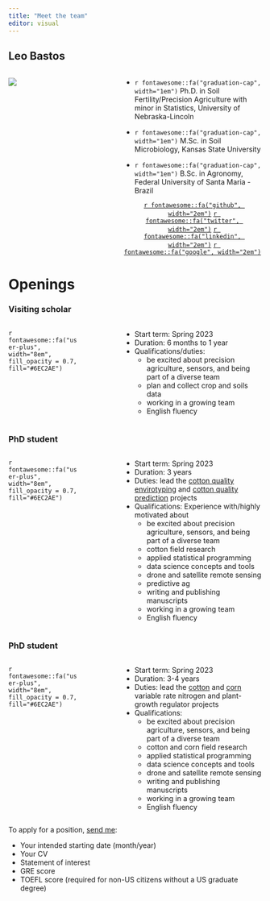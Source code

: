 ```yaml
---
title: "Meet the team"
editor: visual
---
```


## Leo Bastos

::: columns
::: {.column width="30%"}
![](Bastos-round-BW.png)
:::

::: {.column width="10%"}
:::

::: {.column width="60%"}
-   `r fontawesome::fa("graduation-cap", width="1em")` Ph.D. in Soil Fertility/Precision Agriculture with minor in Statistics, University of Nebraska-Lincoln

-   `r fontawesome::fa("graduation-cap", width="1em")` M.Sc. in Soil Microbiology, Kansas State University

-   `r fontawesome::fa("graduation-cap", width="1em")` B.Sc. in Agronomy, Federal University of Santa Maria - Brazil

<center>[`r fontawesome::fa("github", width="2em")`](https://github.com/leombastos) [`r fontawesome::fa("twitter", width="2em")`](https://twitter.com/leoNitrogen) [`r fontawesome::fa("linkedin", width="2em")`](https://www.linkedin.com/in/leonardo-m-bastos-b4b35510b/) [`r fontawesome::fa("google", width="2em")`](https://scholar.google.com/citations?hl=en&user=vFZqRRsAAAAJ)</center>
:::
:::

# Openings

### Visiting scholar

::: columns
::: {.column width="30%"}
`r fontawesome::fa("user-plus", width="8em", fill_opacity = 0.7, fill="#6EC2AE")`
:::

::: {.column width="10%"}
:::

::: {.column width="60%"}
-   Start term: Spring 2023
-   Duration: 6 months to 1 year
-   Qualifications/duties:
    -   be excited about precision agriculture, sensors, and being part of a diverse team
    -   plan and collect crop and soils data
    -   working in a growing team
    -   English fluency
:::
:::

### PhD student

::: columns
::: {.column width="30%"}
`r fontawesome::fa("user-plus", width="8em", fill_opacity = 0.7, fill="#6EC2AE")`
:::

::: {.column width="10%"}
:::

::: {.column width="60%"}
-   Start term: Spring 2023
-   Duration: 3 years
-   Duties: lead the [cotton quality envirotyping](/projects/01-cottongem) and [cotton quality prediction](/projects/02-cottonqualpred) projects
-   Qualifications: Experience with/highly motivated about
    -   be excited about precision agriculture, sensors, and being part of a diverse team
    -   cotton field research
    -   applied statistical programming
    -   data science concepts and tools
    -   drone and satellite remote sensing
    -   predictive ag
    -   writing and publishing manuscripts
    -   working in a growing team
    -   English fluency
:::
:::

### PhD student

::: columns
::: {.column width="30%"}
`r fontawesome::fa("user-plus", width="8em", fill_opacity = 0.7, fill="#6EC2AE")`
:::

::: {.column width="10%"}
:::

::: {.column width="60%"}
-   Start term: Spring 2023
-   Duration: 3-4 years
-   Duties: lead the [cotton](/projects/03-cottonvr) and [corn](/projects/04-cornvrn) variable rate nitrogen and plant-growth regulator projects
-   Qualifications:
    -   be excited about precision agriculture, sensors, and being part of a diverse team
    -   cotton and corn field research
    -   applied statistical programming
    -   data science concepts and tools
    -   drone and satellite remote sensing
    -   writing and publishing manuscripts
    -   working in a growing team
    -   English fluency
:::
:::

To apply for a position, [send me](mailto:lmbastos@uga.edu):

-   Your intended starting date (month/year)
-   Your CV
-   Statement of interest
-   GRE score
-   TOEFL score (required for non-US citizens without a US graduate degree)
